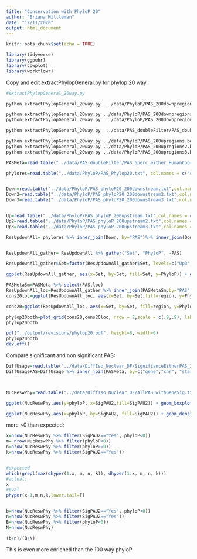```yaml
---
title: "Conservation with PhyloP 20"
author: "Briana Mittleman"
date: "12/11/2020"
output: html_document
---
```


```r
knitr::opts_chunk$set(echo = TRUE)
```


```r
library(tidyverse)
library(ggpubr)
library(cowplot)
library(workflowr)
```

Copy and edit extractPhylopGeneral.py for phylop 20 way.  
```bash
#extractPhylopGeneral_20way.py

python extractPhylopGeneral_20way.py  ../data/PhyloP/PAS_200downpregions2.bed ../data/PhyloP/PAS_phyloP20_200downstream2.txt 

python extractPhylopGeneral_20way.py ../data/PhyloP/PAS_200downpregions3.bed ../data/PhyloP/PAS_phyloP20_200downstream3.txt 
python extractPhylopGeneral_20way.py  ../data/PhyloP/PAS_200downpregions.bed ../data/PhyloP/PAS_phyloP20_200downstream.txt 

python extractPhylopGeneral_20way.py  ../data/PAS_doubleFilter/PAS_doublefilter_either_HumanCoordHummanUsage.sort.bed ../data/PhyloP/PAS_Phylop20.txt

python extractPhylopGeneral_20way.py ../data/PhyloP/PAS_200upregions.bed ../data/PhyloP/PAS_phyloP20_200upstream.txt
python extractPhylopGeneral_20way.py ../data/PhyloP/PAS_200upregions2.bed ../data/PhyloP/PAS_phyloP20_200upstream2.txt
python extractPhylopGeneral_20way.py ../data/PhyloP/PAS_200upregions3.bed ../data/PhyloP/PAS_phyloP20_200upstream3.txt
```


```r
PASMeta=read.table("../data/PAS_doubleFilter/PAS_5perc_either_HumanCoord_BothUsage_meta_doubleFilter.txt", header = T, stringsAsFactors = F) %>% dplyr::select(PAS, chr, start,end, gene, loc)

phylores=read.table("../data/PhyloP/PAS_Phylop20.txt", col.names = c("chr","start","end","PAS", "phyloP"), stringsAsFactors = F) %>% drop_na()


Down=read.table("../data/PhyloP/PAS_phyloP20_200downstream.txt",col.names = c("chr", "start", "end", "PAS", "Down"),stringsAsFactors = F) %>% select(PAS, Down)%>% drop_na()
Down2=read.table("../data/PhyloP/PAS_phyloP20_200downstream2.txt",col.names = c("chr", "start", "end", "PAS", "Down2"),stringsAsFactors = F) %>% select(PAS, Down2)%>% drop_na()
Down3=read.table("../data/PhyloP/PAS_phyloP20_200downstream3.txt",col.names = c("chr", "start", "end", "PAS", "Down3"),stringsAsFactors = F) %>% select(PAS, Down3)%>% drop_na()


Up=read.table("../data/PhyloP/PAS_phyloP_200upstream.txt",col.names = c("chr", "start", "end", "PAS", "Up"),stringsAsFactors = F) %>% select(PAS, Up)%>% drop_na()
Up2=read.table("../data/PhyloP/PAS_phyloP_200upstream2.txt",col.names = c("chr", "start", "end", "PAS", "Up2"),stringsAsFactors = F) %>% select(PAS, Up2)%>% drop_na()
Up3=read.table("../data/PhyloP/PAS_phyloP_200upstream3.txt",col.names = c("chr", "start", "end", "PAS", "Up3"),stringsAsFactors = F) %>% select(PAS, Up3)%>% drop_na()

ResUpdownAll= phylores %>% inner_join(Down, by="PAS")%>% inner_join(Down2, by="PAS") %>% inner_join(Down3, by="PAS") %>% inner_join(Up, by="PAS") %>% inner_join(Up3, by="PAS")%>% inner_join(Up2, by="PAS") %>% select(-chr, -start,-end)


ResUpdownAll_gather= ResUpdownAll %>% gather("Set", "PhyloP", -PAS)

ResUpdownAll_gather$Set=factor(ResUpdownAll_gather$Set, levels=c("Up3", "Up2","Up", "phyloP","Down", "Down2", "Down3" ))
```


```r
ggplot(ResUpdownAll_gather, aes(x=Set, by=Set, fill=Set, y=PhyloP)) + geom_boxplot() + scale_fill_brewer(palette = "Dark2") + scale_x_discrete(labels=c("-600", "-400", "-200", '0','200','400','600')) + labs(x="Basepairs", title="PAS are more conserved than surrounding regions") +theme_classic()+ theme(legend.position = "none")
```

```r
PASMetaSm=PASMeta %>% select(PAS,loc)
ResUpdownAll_loc=ResUpdownAll_gather %>% inner_join(PASMetaSm,by="PAS") %>% mutate(region=ifelse(Set=="phyloP", "Yes", "No"))
cons20loc=ggplot(ResUpdownAll_loc, aes(x=Set, by=Set,fill=region, y=PhyloP)) + geom_boxplot(notch = T) + scale_fill_brewer(palette = "RdYlBu") + scale_x_discrete(labels=c("-600", "-400", "-200", '0','200','400','600')) + labs(x="Basepairs from PAS", title="PAS are more conserved than surrounding regions", y= "Phylop 20") + guides(fill = FALSE) + theme_classic() + facet_grid(~loc) + theme(axis.text.x =element_text(angle = 90))
```
```r
cons20=ggplot(ResUpdownAll_loc, aes(x=Set, by=Set, fill=region, y=PhyloP)) + geom_boxplot() + scale_fill_brewer(palette = "RdYlBu") + scale_x_discrete(labels=c("-600", "-400", "-200", '0','200','400','600')) + labs(x="Basepairs", title="PAS are more conserved than surrounding regions", y="Phylop 20") +theme_classic()+ theme(legend.position = "none")
```

```r
phylop20both=plot_grid(cons20,cons20loc, nrow = 2,scale = c(.9,.9), labels=c("a","b"))
phylop20both
```

```r

pdf("../output/revisions/phylop20.pdf", height=8, width=6)
phylop20both
dev.off()
```

Compare significant and non significant PAS:  

```r
DiffUsage=read.table("../data/DiffIso_Nuclear_DF/SignifianceEitherPAS_2_Nuclear.txt", header = T, stringsAsFactors = F)
DiffUsagePAS=DiffUsage %>% inner_join(PASMeta, by=c("gene","chr", "start", "end"))



NucReswPhy=read.table("../data/DiffIso_Nuclear_DF/AllPAS_withGeneSig.txt", header = T, stringsAsFactors = F) %>% inner_join(phylores, by=c("chr","start","end"))


```

```r

ggplot(NucReswPhy,aes(y=phyloP, x=SigPAU2,fill=SigPAU2)) + geom_boxplot() + stat_compare_means()+ scale_fill_brewer(palette = "Dark2", name="Signficant")

ggplot(NucReswPhy,aes(x=phyloP, by=SigPAU2, fill=SigPAU2)) + geom_density(alpha=.5) + scale_fill_brewer(palette = "Dark2", name="Signficant PAS") + labs(title="Mean PhyloP scores for tested PAS") + annotate("text",label="Wilcoxan, p=0.0016",x=0,y=.75)

```

more <0 than expected:

```r
x=nrow(NucReswPhy %>% filter(SigPAU2=="Yes", phyloP<0))
m= nrow(NucReswPhy %>% filter(phyloP<0))
n=nrow(NucReswPhy %>% filter(phyloP>=0))
k=nrow(NucReswPhy %>% filter(SigPAU2=="Yes"))


#expected
which(grepl(max(dhyper(1:x, m, n, k)), dhyper(1:x, m, n, k)))
#actual:
x
#pval
phyper(x-1,m,n,k,lower.tail=F)


b=nrow(NucReswPhy %>% filter(SigPAU2=="Yes", phyloP<0))
n=nrow(NucReswPhy %>% filter(SigPAU2=="Yes"))
B=nrow(NucReswPhy %>% filter(phyloP<0))
N=nrow(NucReswPhy)

(b/n)/(B/N)
```
 This is even more enriched than the 100 way phyloP. 
